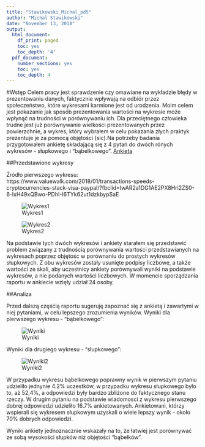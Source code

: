```yaml
---
title: "Stawikowski_Michal_pd5"
author: "Michal Stawikowski"
date: "November 13, 2018"
output:
  html_document:
    df_print: paged
    toc: yes
    toc_depth: '4'
  pdf_document:
    number_sections: yes
    toc: yes
    toc_depth: 4
---
```






#Wstęp
Celem pracy jest sprawdzenie czy omawiane na wykładzie błędy w prezentowaniu danych, faktycznie wpływają na odbiór przez społeczeństwo, które wykresami karmione jest od urodzenia. Moim celem jest pokazanie jak sposób prezentowania wartości na wykresie może wpłynąć na trudności w porównywaniu ich. Dla przeciętnego człowieka trudne jest już porównywanie wielkości prezentowanych przez powierzchnie, a wykres, który wybrałem w celu pokazania złych praktyk prezentuje je za pomocą objętości (sic).Na potrzeby badania przygotowałem ankietę składającą się z 4 pytań do dwóch rónych wykresów - słupkowego i "bąbelkowego". [Ankieta](https://docs.google.com/forms/d/e/1FAIpQLScSjO5GzskWBnXOwUG2FwMYtPy7K2W5Mrnqi9qYZOR59ShY3Q/viewform?fbclid=IwAR3W8DCixUuDP7Pmmqn356c3Ol9HItfLoZCgPs-noVM5gzgvfWUbSqehM_4)



##Przedstawione wykresy

Żródło pierwszego wykresu: https://www.valuewalk.com/2018/01/transactions-speeds-cryptocurrencies-stack-visa-paypal/?fbclid=IwAR2a1DG1AE2PX8Hri2ZS0-6-lxH49xQBwo-PDhI-I6TYk62ut1dzkbypSaE



![Wykres1](wykrestwd.jpg)




![Wykres2](Rplot.png)   


Na podstawie tych dwóch wykresów i ankiety starałem się przedstawić problem związany z trudnością porównywania wartości przedstawianych na wykresach poprzez objętośc w porównaniu do prostych wykresów słupkowych. Z obu wykresów zostały usunięte podpisy liczbowe, a także wartości ze skali, aby uczestnicy ankiety porównywali wyniki na podstawie wykresów, a nie podanych wartości liczbowych. W momencie sporządzania raportu w ankiecie wzięły udział 24 osoby.

##Analiza

Przed dalszą częśćią raportu sugeruję zapoznać się z ankietą i zawartymi w niej pytaniami, w celu lepszego zrozumienia wyników.
Wyniki dla pierwszego wykresu - "bąbelkowego":

![Wyniki](Google1.png)  

Wyniki dla drugiego wykresu - "słupkowego":

![Wyniki2](Google2.png) 
  
W przypadku wykresu bąbelkowego poprawny wynik w pierwszym pytaniu udzieliło jednynie 4.2% uczestków, w przypadku wykresu słupkowego było to, aż 52,4%, a odpowiedzi były bardzo zbliżone do faktycznego stanu rzeczy. W drugim pytaniu na podstawie wiadomosci z wykresu pierwszego dobrej odpowiedzi udzieliło 16.7% ankietowanych. Ankietowani, którzy wspierali się wykresem słupkowym uzyskali o wiele lepszy wynik - około 70% dobrych odpowiedzi.
  
Wyniki ankiety jednoznacznie wskazały na to, że łatwiej jest porównywać ze sobą wysokości słupków niż objętości "bąbelków".

